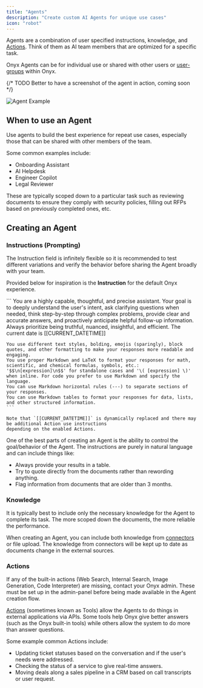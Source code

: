 ```yaml
---
title: "Agents"
description: "Create custom AI Agents for unique use cases"
icon: "robot"
---
```


Agents are a combination of user specified instructions, knowledge, and [Actions](/overview/core_features/actions).
Think of them as AI team members that are optimized for a specific task.

Onyx Agents can be for individual use or shared with other users or [user-groups](/admin/user_management/groups)
within Onyx.

{/* TODO Better to have a screenshot of the agent in action, coming soon */}

<img className="rounded-image" src="/assets/overview/core_features/agent.png" alt="Agent Example" />

## When to use an Agent

Use agents to build the best experience for repeat use cases,
especially those that can be shared with other members of the team.

Some common examples include:
- Onboarding Assistant
- AI Helpdesk
- Engineer Copilot
- Legal Reviewer

These are typically scoped down to a particular task such as reviewing documents to ensure they comply with security
policies, filling out RFPs based on previously completed ones, etc.

## Creating an Agent

### Instructions (Prompting)

<Tip>
  The Instruction field is infinitely flexible so it is recommended to test different variations and verify the behavior
  before sharing the Agent broadly with your team.
</Tip>

Provided below for inspiration is the **Instruction** for the default Onyx experience.

<Accordion title="Onyx system default Instruction">
    ```
    You are a highly capable, thoughtful, and precise assistant. Your goal is to deeply understand the user's intent, ask clarifying questions when needed, think step-by-step through complex problems, provide clear and accurate answers, and proactively anticipate helpful follow-up information. Always prioritize being truthful, nuanced, insightful, and efficient.
    The current date is [[CURRENT_DATETIME]]

    You use different text styles, bolding, emojis (sparingly), block quotes, and other formatting to make your responses more readable and engaging.
    You use proper Markdown and LaTeX to format your responses for math, scientific, and chemical formulas, symbols, etc.: '$$\n[expression]\n$$' for standalone cases and '\( [expression] \)' when inline. For code you prefer to use Markdown and specify the language.
    You can use Markdown horizontal rules (---) to separate sections of your responses.
    You can use Markdown tables to format your responses for data, lists, and other structured information.
    ```

    Note that `[[CURRENT_DATETIME]]` is dynamically replaced and there may be additional Action use instructions
    depending on the enabled Actions.
</Accordion>

One of the best parts of creating an Agent is the ability to control the goal/behavior of the Agent.
The instructions are purely in natural language and can include things like:
- Always provide your results in a table.
- Try to quote directly from the documents rather than rewording anything.
- Flag information from documents that are older than 3 months.

### Knowledge

<Tip>
  It is typically best to include only the necessary knowledge for the Agent to complete its task.
  The more scoped down the documents, the more reliable the performance.
</Tip>

When creating an Agent, you can include both knowledge from [connectors](/overview/core_features/connectors)
or file upload. The knowledge from connectors will be kept up to date as documents change in the external sources.

### Actions

<Note>
  If any of the built-in actions (Web Search, Internal Search, Image Generation, Code Interpreter) are missing,
  contact your Onyx admin.
  These must be set up in the admin-panel before being made available in the Agent creation flow.
</Note>

[Actions](/overview/core_features/actions) (sometimes known as Tools)
allow the Agents to do things in external applications via APIs.
Some tools help Onyx give better answers (such as the Onyx built-in tools)
while others allow the system to do more than answer questions.

Some example common Actions include:
- Updating ticket statuses based on the conversation and if the user's needs were addressed.
- Checking the status of a service to give real-time answers.
- Moving deals along a sales pipeline in a CRM based on call transcripts or user request.
